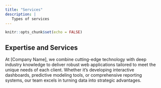 ```yaml
---
title: "Services"
description: |
   Types of services 
---
```


```r
knitr::opts_chunk$set(echo = FALSE)
```

## Expertise and Services

At [Company Name], we combine cutting-edge technology with deep industry knowledge to deliver robust web applications tailored to meet the unique needs of each client. Whether it's developing interactive dashboards, predictive modeling tools, or comprehensive reporting systems, our team excels in turning data into strategic advantages.